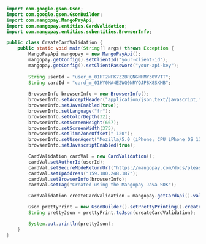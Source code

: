   
```java Java 
import com.google.gson.Gson;
import com.google.gson.GsonBuilder;
import com.mangopay.MangoPayApi;
import com.mangopay.entities.CardValidation;
import com.mangopay.entities.subentities.BrowserInfo;

public class CreateCardValidation {
    public static void main(String[] args) throws Exception {
        MangoPayApi mangopay = new MangoPayApi();
        mangopay.getConfig().setClientId("your-client-id");
        mangopay.getConfig().setClientPassword("your-api-key");
        
        String userId = "user_m_01HT2NFK7Z2BRQNGNHMY30VVTT";
        String cardId = "card_m_01HY0MA4E2WQ0NRYQJP8X8SXMB";
        
        BrowserInfo browserInfo = new BrowserInfo();
        browserInfo.setAcceptHeader("application/json,text/javascript,*/*;q=0.01<");
        browserInfo.setJavaEnabled(true);
        browserInfo.setLanguage("fr");
        browserInfo.setColorDepth(32);
        browserInfo.setScreenHeight(667);
        browserInfo.setScreenWidth(375);
        browserInfo.setTimeZoneOffset("-120");
        browserInfo.setUserAgent("Mozilla/5.0 (iPhone; CPU iPhone OS 13_6_1 like Mac OS X) AppleWebKit/605.1.15 (KHTML, like Gecko) Mobile/15E148");
        browserInfo.setJavascriptEnabled(true);

        CardValidation cardVal = new CardValidation();
        cardVal.setAuthorId(userId);
        cardVal.setSecureModeReturnUrl("https://mangopay.com/docs/please-ignore");
        cardVal.setIpAddress("159.180.248.187");
        cardVal.setBrowserInfo(browserInfo);
        cardVal.setTag("Created using the Mangopay Java SDK");

        CardValidation createCardValidation = mangopay.getCardApi().validate(cardId, cardVal);

        Gson prettyPrint = new GsonBuilder().setPrettyPrinting().create();
        String prettyJson = prettyPrint.toJson(createCardValidation);

        System.out.println(prettyJson);
    }
}
```